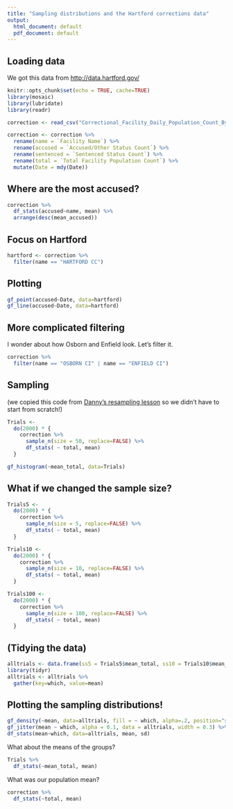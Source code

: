 ```yaml
---
title: "Sampling distributions and the Hartford corrections data"
output:
  html_document: default
  pdf_document: default
---
```


## Loading data

We got this data from [http://data.hartford.gov/](http://data.hartford.gov/)

```r
knitr::opts_chunk$set(echo = TRUE, cache=TRUE)
library(mosaic)
library(lubridate)
library(readr)
```




```r
correction <- read_csv("Correctional_Facility_Daily_Population_Count_By_Facility.csv")

correction <- correction %>%
  rename(name = `Facility Name`) %>%
  rename(accused = `Accused/Other Status Count`) %>%
  rename(sentenced = `Sentenced Status Count`) %>%
  rename(total = `Total Facility Population Count`) %>%
  mutate(Date = mdy(Date))
```


## Where are the most accused?

```r
correction %>%
  df_stats(accused~name, mean) %>%
  arrange(desc(mean_accused))
```

## Focus on Hartford

```r
hartford <- correction %>%
  filter(name == "HARTFORD CC")
```


## Plotting

```r
gf_point(accused~Date, data=hartford)
gf_line(accused~Date, data=hartford)
```

## More complicated filtering

I wonder about how Osborn and Enfield look. Let's filter it. 

```r
correction %>%
  filter(name == "OSBORN CI" | name == "ENFIELD CI")
```


## Sampling 

(we copied this code from [Danny's resampling lesson](https://dtkaplan.shinyapps.io/Tutorial_resampling/) so we didn't have to start from scratch!)

```r
Trials <-   
  do(2000) * {
    correction %>%
      sample_n(size = 50, replace=FALSE) %>%
      df_stats( ~ total, mean)
  }

```

```r
gf_histogram(~mean_total, data=Trials)
```

## What if we changed the sample size?

```r
Trials5 <- 
  do(2000) * {
    correction %>%
      sample_n(size = 5, replace=FALSE) %>%
      df_stats( ~ total, mean)
  }

Trials10 <- 
  do(2000) * {
    correction %>%
      sample_n(size = 10, replace=FALSE) %>%
      df_stats( ~ total, mean)
  }

Trials100 <- 
  do(2000) * {
    correction %>%
      sample_n(size = 100, replace=FALSE) %>%
      df_stats( ~ total, mean)
  }
```

## (Tidying the data)

```r
alltrials <- data.frame(ss5 = Trials5$mean_total, ss10 = Trials10$mean_total, ss100 = Trials100$mean_total)
library(tidyr)
alltrials <- alltrials %>%
  gather(key=which, value=mean)
```

## Plotting the sampling distributions!

```r
gf_density(~mean, data=alltrials, fill = ~ which, alpha=.2, position="stack")
gf_jitter(mean ~ which, alpha = 0.1, data = alltrials, width = 0.3) %>% gf_violin(mean~which, data=alltrials, color=NA, fill="blue", alpha=0.4)
df_stats(mean~which, data=alltrials, mean, sd)
```

What about the means of the groups?
 
```r
Trials %>%
  df_stats(~mean_total, mean)
```

What was our population mean?
```r
correction %>%
  df_stats(~total, mean)
```


